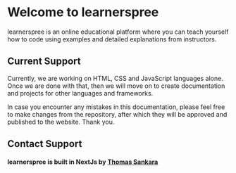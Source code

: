 # Welcome to learnerspree

learnerspree is an online educational platform where you can teach yourself how to code using examples and detailed explanations from instructors.

## Current Support

Currently, we are working on HTML, CSS and JavaScript languages alone. Once we are done with that, then we will move on to create documentation and projects for other languages and frameworks.

In case you encounter any mistakes in this documentation, please feel free to make changes from the repository, after which they will be approved and published to the website. Thank you.

## Contact Support

#### learnerspree is built in NextJs by [Thomas Sankara](https://tsbsankara.com)
